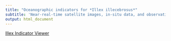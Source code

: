 ---
title: "Oceanographic indicators for *Illex illecebrosus*"
subtitle: 'Near-real-time satellite images, in-situ data, and observations from members of the Squid Squad'
output: html_document
---
<!-- ADD LINKS BELOW, note, using the RMD link syntax will open the presentation in the same tab, which is annoying. Use the html with the "_blank" to fix that behavior -->
 

<a href="https://khyde.github.io/SquidSquad/view_weekly_indicators.html" target="_blank"> Illex Indicator Viewer </a>


